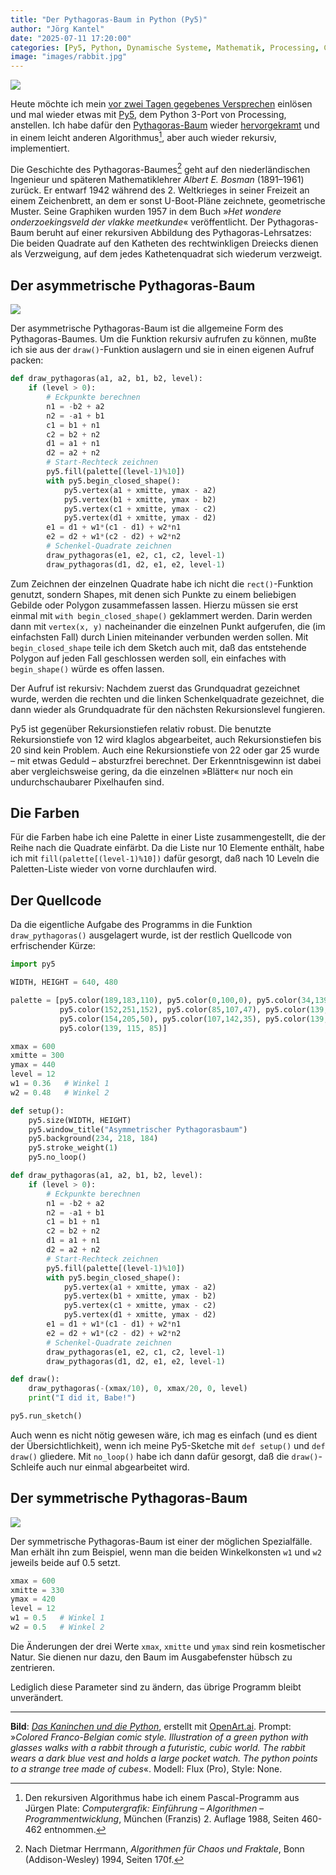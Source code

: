 ```yaml
---
title: "Der Pythagoras-Baum in Python (Py5)"
author: "Jörg Kantel"
date: "2025-07-11 17:20:00"
categories: [Py5, Python, Dynamische Systeme, Mathematik, Processing, Creative Coding]
image: "images/rabbit.jpg"
---
```


[![](images/rabbit-b.jpg)](https://www.flickr.com/photos/schockwellenreiter/54648032963/)

Heute möchte ich mein [vor zwei Tagen gegebenes Versprechen](https://kantel.github.io/posts/2025060201_spass_mit_tigerjython/) einlösen und mal wieder etwas mit [Py5](http://cognitiones.kantel-chaos-team.de/programmierung/creativecoding/processing/py5.html), dem Python&nbsp;3-Port von Processing, anstellen. Ich habe dafür den [Pythagoras-Baum](https://de.wikipedia.org/wiki/Pythagoras-Baum) wieder [hervorgekramt](https://kantel.github.io/posts/2025060201_spass_mit_tigerjython/) und in einem leicht anderen Algorithmus[^1], aber auch wieder rekursiv, implementiert.

[^1]: Den rekursiven Algorithmus habe ich einem Pascal-Programm aus Jürgen Plate: *Computergrafik: Einführung – Algorithmen – Programmentwicklung*, München (Franzis) 2.&nbsp;Auflage 1988, Seiten 460-462 entnommen.

Die Geschichte des Pythagoras-Baumes[^2] geht auf den niederländischen Ingenieur und späteren Mathematiklehrer *Albert E. Bosman* (1891–1961) zurück. Er entwarf 1942 während des 2.&nbsp;Weltkrieges in seiner Freizeit an einem Zeichenbrett, an dem er sonst U-Boot-Pläne zeichnete, geometrische Muster. Seine Graphiken wurden 1957 in dem Buch »*Het wondere onderzoekingsveld der vlakke meetkunde*« veröffentlicht. Der Pythagoras-Baum beruht auf einer rekursiven Abbildung des Pythagoras-Lehrsatzes: Die beiden Quadrate auf den Katheten des rechtwinkligen Dreiecks dienen als Verzweigung, auf dem jedes Kathetenquadrat sich wiederum verzweigt.

[^2]: Nach Dietmar Herrmann, *Algorithmen für Chaos und Fraktale*, Bonn (Addison-Wesley) 1994, Seiten 170f.

## Der asymmetrische Pythagoras-Baum

[![](images/asympyth.jpg)](https://www.flickr.com/photos/schockwellenreiter/54642425458/)

Der asymmetrische Pythagoras-Baum ist die allgemeine Form des Pythagoras-Baumes. Um die Funktion rekursiv aufrufen zu können, mußte ich sie aus der `draw()`-Funktion auslagern und sie in einen eigenen Aufruf packen:

~~~python
def draw_pythagoras(a1, a2, b1, b2, level):
    if (level > 0):
        # Eckpunkte berechnen
        n1 = -b2 + a2
        n2 = -a1 + b1
        c1 = b1 + n1
        c2 = b2 + n2
        d1 = a1 + n1
        d2 = a2 + n2
        # Start-Rechteck zeichnen
        py5.fill(palette[(level-1)%10])
        with py5.begin_closed_shape():
            py5.vertex(a1 + xmitte, ymax - a2)
            py5.vertex(b1 + xmitte, ymax - b2)
            py5.vertex(c1 + xmitte, ymax - c2)
            py5.vertex(d1 + xmitte, ymax - d2)
        e1 = d1 + w1*(c1 - d1) + w2*n1
        e2 = d2 + w1*(c2 - d2) + w2*n2
        # Schenkel-Quadrate zeichnen
        draw_pythagoras(e1, e2, c1, c2, level-1)
        draw_pythagoras(d1, d2, e1, e2, level-1)
~~~

Zum Zeichnen der einzelnen Quadrate habe ich nicht die `rect()`-Funktion genutzt, sondern Shapes, mit denen sich Punkte zu einem beliebigen Gebilde oder Polygon zusammefassen lassen. Hierzu müssen sie erst einmal mit `with begin_closed_shape()` geklammert werden. Darin werden dann mit `vertex(x, y)` nacheinander die einzelnen Punkt aufgerufen, die (im einfachsten Fall) durch Linien miteinander verbunden werden sollen. Mit `begin_closed_shape` teile ich dem Sketch auch mit, daß das entstehende Polygon auf jeden Fall geschlossen werden soll, ein einfaches with `begin_shape()` würde es offen lassen.

Der Aufruf ist rekursiv: Nachdem zuerst das Grundquadrat gezeichnet wurde, werden die rechten und die linken Schenkelquadrate gezeichnet, die dann wieder als Grundquadrate für den nächsten Rekursionslevel fungieren.

Py5 ist gegenüber Rekursionstiefen relativ robust. Die benutzte Rekursionstiefe von 12 wird klaglos abgearbeitet, auch Rekursionstiefen bis 20 sind kein Problem. Auch eine Rekursionstiefe von 22 oder gar 25 wurde -- mit etwas Geduld -- absturzfrei berechnet. Der Erkenntnisgewinn ist dabei aber vergleichsweise gering, da die einzelnen »Blätter« nur noch ein undurchschaubarer Pixelhaufen sind.

## Die Farben

Für die Farben habe ich eine Palette in einer Liste zusammengestellt, die der Reihe nach die Quadrate einfärbt. Da die Liste nur 10 Elemente enthält, habe ich mit `fill(palette[(level-1)%10])` dafür gesorgt, daß nach 10 Leveln die Paletten-Liste wieder von vorne durchlaufen wird.

## Der Quellcode

Da die eigentliche Aufgabe des Programms in die Funktion `draw_pythagoras()` ausgelagert wurde, ist der restlich Quellcode von erfrischender Kürze:

~~~python
import py5

WIDTH, HEIGHT = 640, 480

palette = [py5.color(189,183,110), py5.color(0,100,0), py5.color(34,139,105),
           py5.color(152,251,152), py5.color(85,107,47), py5.color(139,69,19),
           py5.color(154,205,50), py5.color(107,142,35), py5.color(139,134,78),
           py5.color(139, 115, 85)]

xmax = 600
xmitte = 300
ymax = 440
level = 12
w1 = 0.36   # Winkel 1
w2 = 0.48   # Winkel 2

def setup():
    py5.size(WIDTH, HEIGHT)
    py5.window_title("Asymmetrischer Pythagorasbaum")
    py5.background(234, 218, 184)
    py5.stroke_weight(1)
    py5.no_loop()

def draw_pythagoras(a1, a2, b1, b2, level):
    if (level > 0):
        # Eckpunkte berechnen
        n1 = -b2 + a2
        n2 = -a1 + b1
        c1 = b1 + n1
        c2 = b2 + n2
        d1 = a1 + n1
        d2 = a2 + n2
        # Start-Rechteck zeichnen
        py5.fill(palette[(level-1)%10])
        with py5.begin_closed_shape():
            py5.vertex(a1 + xmitte, ymax - a2)
            py5.vertex(b1 + xmitte, ymax - b2)
            py5.vertex(c1 + xmitte, ymax - c2)
            py5.vertex(d1 + xmitte, ymax - d2)
        e1 = d1 + w1*(c1 - d1) + w2*n1
        e2 = d2 + w1*(c2 - d2) + w2*n2
        # Schenkel-Quadrate zeichnen
        draw_pythagoras(e1, e2, c1, c2, level-1)
        draw_pythagoras(d1, d2, e1, e2, level-1)

def draw():
    draw_pythagoras(-(xmax/10), 0, xmax/20, 0, level)
    print("I did it, Babe!")

py5.run_sketch()
~~~

Auch wenn es nicht nötig gewesen wäre, ich mag es einfach (und es dient der Übersichtlichkeit), wenn ich meine Py5-Sketche mit `def setup()` und `def draw()` gliedere. Mit `no_loop()` habe ich dann dafür gesorgt, daß die `draw()`-Schleife auch nur einmal abgearbeitet wird.

## Der symmetrische Pythagoras-Baum

[![](images/sympyth.jpg)](https://www.flickr.com/photos/schockwellenreiter/54642425448/)

Der symmetrische Pythagoras-Baum ist einer der möglichen Spezialfälle. Man erhält ihn zum Beispiel, wenn man die beiden Winkelkonsten `w1` und `w2` jeweils beide auf $0.5$ setzt.

~~~python
xmax = 600
xmitte = 330
ymax = 420
level = 12
w1 = 0.5   # Winkel 1
w2 = 0.5   # Winkel 2
~~~

Die Änderungen der drei Werte `xmax`, `xmitte` und `ymax` sind rein kosmetischer Natur. Sie dienen nur dazu, den Baum im Ausgabefenster hübsch zu zentrieren.

Lediglich diese Parameter sind zu ändern, das übrige Programm bleibt unverändert.

---

**Bild**: *[Das Kaninchen und die Python](https://www.flickr.com/photos/schockwellenreiter/54648032963/)*, erstellt mit [OpenArt.ai](https://openart.ai/home). Prompt: »*Colored Franco-Belgian comic style. Illustration of a green python with glasses walks with a rabbit through a futuristic, cubic world. The rabbit wears a dark blue vest and holds a large pocket watch. The python points to a strange tree made of cubes*«. Modell: Flux (Pro), Style: None.